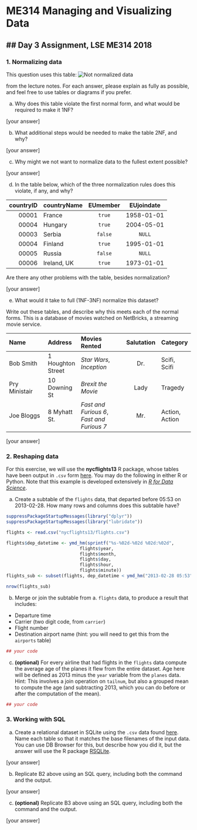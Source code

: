 
# ME314 Managing and Visualizing Data

## Day 3 Assignment, LSE ME314 2018
---

### 1.  Normalizing data

This question uses this table:
![Not normalized data](http://www.essentialsql.com/wp-content/uploads/2014/06/Intro-Table-Not-Normalized.png)

from the lecture notes.  For each answer, please explain as fully as possible, and feel free to use tables or diagrams if you prefer.

a)  Why does this table violate the first normal form, and what would be required to make it 1NF?

[your answer]

b)  What additional steps would be needed to make the table 2NF, and why?

[your answer]

c)  Why might we not want to normalize data to the fullest extent possible?

[your answer]

d)  In the table below, which of the three normalization rules does this violate, if any, and why?

   |  countryID  |  countryName    |   EUmember   |  EUjoindate  |
   | -----------:|:----------------|:------------:|:------------:|
   | 00001       | France          |  `true`      |  1958-01-01  |
   | 00004       | Hungary         |  `true`      |  2004-05-01  |
   | 00003       | Serbia          |  `false`     |       `NULL` |
   | 00004       | Finland         |  `true`      |  1995-01-01  |
   | 00005       | Russia          |  `false`     |       `NULL` |
   | 00006       | Ireland, UK     |  `true`      |  1973-01-01  |

   Are there any other problems with the table, besides normalization?

[your answer]

e)  What would it take to full (1NF-3NF) normalize this dataset?

   Write out these tables, and describe why this meets each of the normal forms.  This is a database of movies watched on NetBricks, a streaming movie service.

   | Name           | Address    |   Movies Rented   |  Salutation  | Category |
   |:---------------|:-----------|:------------------|:------------:|----------|
   | Bob Smith      | 1 Houghton Street    | _Star Wars_, _Inception_ |  Dr.   |  Scifi, Scifi |
   | Pry Ministair  | 10 Downing St     |  _Brexit the Movie_      |  Lady  | Tragedy |
   | Joe Bloggs     | 8 Myhatt St.      |  _Fast and Furious 6_, _Fast and Furious 7_     | Mr. | Action, Action |



[your answer]

### 2.  Reshaping data

For this exercise, we will use the **nycflights13** R package, whose tables have been output in `.csv` form [here](nycflights13/).  You may do the following in either R or Python.  Note that this example is developed extensively in [_R for Data Science_](http://r4ds.had.co.nz/relational-data.html).

a)  Create a subtable of the `flights` data, that departed before 05:53 on 2013-02-28.  How many rows and columns does this subtable have?  

```r
suppressPackageStartupMessages(library("dplyr"))
suppressPackageStartupMessages(library("lubridate"))

flights <- read.csv("nycflights13/flights.csv")

flights$dep_datetime <- ymd_hm(sprintf("%s-%02d-%02d %02d:%02d",
                            flights$year,
                            flights$month,
                            flights$day,
                            flights$hour,
                            flights$minute))
flights_sub <- subset(flights, dep_datetime < ymd_hm("2013-02-28 05:53"))

nrow(flights_sub)
```

b)  Merge or join the subtable from a. `flights` data, to produce a result that includes:  
   *  Departure time
   *  Carrier (two digit code, from `carrier`)
   *  Flight number
   *  Destination airport name (hint: you will need to get this from the `airports` table)  

```r
## your code
```

c) **(optional)** For every airline that had flights in the `flights` data compute the average age of the planes it flew from the entire dataset.  Age here will be defined as 2013 minus the `year` variable from the `planes` data.  Hint: This involves a join operation on `tailnum`, but also a grouped mean to compute the age (and subtracting 2013, which you can do before or after the computation of the mean).


```r
## your code
```

### 3.  Working with SQL

a)  Create a relational dataset in SQLite using the `.csv` data found [here](nycflights13/).  Name each table so that it matches the base filenames of the input data.  You can use DB Browser for this, but describe how you did it, but the answer will use the R package [RSQLite](https://cran.r-project.org/web/packages/RSQLite/RSQLite.pdf). 

[your answer]

b)  Replicate B2 above using an SQL query, including both the command and the output.

[your answer]

c) **(optional)** Replicate B3 above using an SQL query, including both the command and the output.

[your answer]
